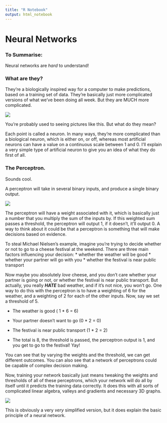 ```yaml
---
title: "R Notebook"
output: html_notebook
---
```


# Neural Networks

### To Summarise:

Neural networks are *hard* to understand!


### What are they?

They're a biologically inspired way for a computer to make predictions, based on a training set of data. They're basically just more complicated versions of what we've been doing all week. 
But they are MUCH more complicated.

![](neural_network.png)

You're probably used to seeing pictures like this. But what do they mean?

Each point is called a neuron. In many ways, they're more complicated than a biological neuron, which is either on, or off, whereas most artificial neurons can have a value on a continuous scale between 1 and 0. 
I'll explain a very simple type of artificial neuron to give you an idea of what they do first of all. 

### The Perceptron. 

Sounds cool. 

A perceptron will take in several binary inputs, and produce a single binary output. 

![](perceptron.png)

The perceptron will have a weight associated with it, which is basically just a number that you multiply the sum of the inputs by. If this weighted sum passes a threshold, the perceptron will output 1, if it doesn't, it'll output 0. 
A way to think about it could be that a perceptron is something that will make decisions based on evidence.

To steal Michael Nielsen's example, imagine you're trying to decide whether or not to go to a cheese festival at the weekend. There are three main factors influencing your decision: 
* whether the weather will be good
* whether your partner will go with you
* whether the festival is near public transport

Now maybe you absolutely _love_ cheese, and you don't care whether your partner is going or not, or whether the festival is near public transport. But actually, you really _**HATE**_ bad weather, and if it's not nice, you won't go. One way to do this with the perceptron is to have a weighting of 6 for the weather, and a weighting of 2 for each of the other inputs. Now, say we set a threshold of 5. 

* The weather is good ( 1 * 6 = 6)
* Your partner doesn't want to go (0 * 2 = 0)
* The festival is near public transport (1 * 2 = 2)

* The total is 8, the threshold is passed, the perceptron output is 1, and you get to go to the festival! Yay!


You can see that by varying the weights and the threshold, we can get different outcomes. You can also see that a network of perceptrons could be capable of complex decision making. 

Now, training your network basically just means tweaking the weights and thresholds of all of these perceptrons, which your network will do all by itself until it predicts the training data correctly. It does this with all sorts of complicated linear algebra, valleys and gradients and necessary 3D graphs.

![](valley.png)

This is obviously a very *very* simplified version, but it does explain the basic principle of a neural network. 



















